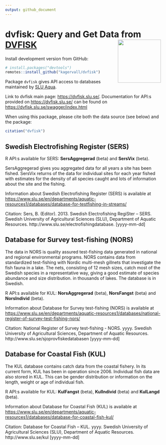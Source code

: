 ```yaml
---
output: github_document
---
```


<!-- README.md is generated from README.Rmd. Please edit that file -->


# dvfisk: Query and Get Data from [DVFISK](https://dvfisk.slu.se/) <img src="man/figures/logo.png" align="right" height="139"/>

Install development version from GitHub:
```r
# install.packages("devtools")
remotes::install_github("kagervall/dvfisk")
```

Package `dvfisk` gives API access to databases maintained by [SLU Aqua](https://www.slu.se/en/departments/aquatic-resources1/ "Link to SLU Aqua").

Link to dvfisk main page: <https://dvfisk.slu.se/>. Documentation for API:s provided on <https://dvfisk.slu.se/> can be found on <https://dvfisk.slu.se/swagger/index.html>

When using this package, please cite both the data source (see below) and the package:
```r
citation("dvfisk")
```


## Swedish Electrofishing Register (SERS)

R API:s available for SERS: **SersAggregerad** (beta) and **SersVix** (beta).

SersAggregerad gives you aggregated data for all years a site has been fished. SersVix returns of the data for
individual sites for each year fished with estimates for the density of all species caught and lots of information
about the site and the fishing.

Information about Swedish Electrofishing Register (SERS) is available at <https://www.slu.se/en/departments/aquatic-resources1/databases/database-for-testfishing-in-streams/>

Citation:
Sers, B. (Editor). 2013. Swedish Electrofishing RegiSter – SERS. Swedish University of Agricultural Sciences (SLU), Department of Aquatic Resources. http://www.slu.se/electrofishingdatabase. [yyyy-mm-dd]

## Database for Survey test-fishing (NORS)

The data in NORS is quality assured test-fishing data generated in national and regional environmental programs.
NORS contains data from standardized test-fishing with Nordic multi-mesh gillnets
that investigate the fish fauna in a lake. The nets, consisting of 12 mesh sizes, catch most of the Swedish species
in a representative way, giving a good estimate of species abundance and size distribution. in thousands of lakes.
The database is in Swedish.

R API:s available for KUL: **NorsAggregerad** (beta), **NorsFangst** (beta) and **NorsIndivid** (beta).

Information about Database for Survey test-fishing (NORS) is available at <https://www.slu.se/en/departments/aquatic-resources1/databases/national-register-of-survey-test-fishing-nors/>

Citation:
National Register of Survey test-fishing - NORS. yyyy. Swedish University of Agricultural Sciences, Department of Aquatic Resources.  http://www.slu.se/sjoprovfiskedatabasen [yyyy-mm-dd]

## Database for Coastal Fish (KUL)

The KUL database contains catch data from the coastal fishery. In its current form, KUL has been in operation since 2006. Individual fish data are also stored in KUL. This can be gender distribution or information on the length, weight or age of individual fish. 

R API:s available for KUL: **KulFangst** (beta), **KulIndivid** (beta) and **KulLangd** (beta). 

Information about Database for Coastal Fish (KUL) is available at <https://www.slu.se/en/departments/aquatic-resources1/databases/database-for-coastal-fish-kul/>

Citation:
Database for Coastal Fish – KUL. yyyy. Swedish University of Agricultural Sciences (SLU), Department of Aquatic Resources. http://www.slu.se/kul [yyyy-mm-dd]

